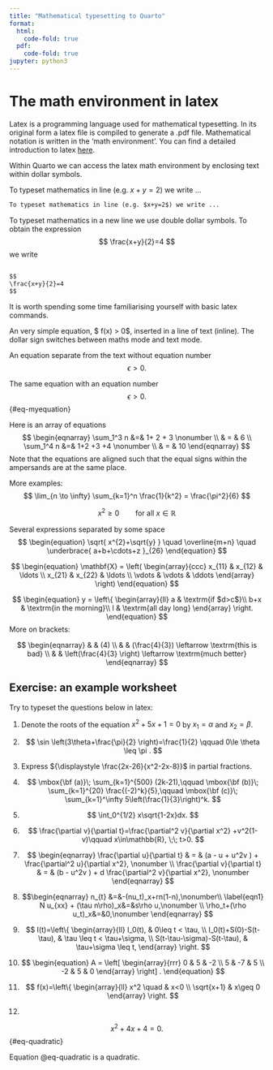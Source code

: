 ```yaml
---
title: "Mathematical typesetting to Quarto"
format:
  html:
    code-fold: true
  pdf:
    code-fold: true    
jupyter: python3
---
```


#  The math environment in latex
Latex is a programming language used for mathematical typesetting. In its original form a latex file is compiled to generate a .pdf file. Mathematical notation is written in the 'math environment'. You can find a detailed introduction to latex [here](https://tug.ctan.org/info/short-math-guide/short-math-guide.pdf).

Within Quarto we can access the latex math environment by enclosing text within dollar symbols. 

To typeset mathematics in line (e.g. $x+y=2$) we write ...

``` markdown
To typeset mathematics in line (e.g. $x+y=2$) we write ...
```


To typeset mathematics in a new line we use double dollar symbols. To obtain the expression
$$
\frac{x+y}{2}=4
$$
we write
``` markdown

$$
\frac{x+y}{2}=4
$$
```


It is worth spending some time familiarising yourself with basic latex commands. 

An very simple equation, $ f(x) \epsilon > 0$,  inserted in a line of  text (inline). The dollar sign switches between maths mode and text mode. 

An equation separate from the text without equation number
$$  \epsilon > 0. $$

The same equation with an equation number
$$
 \epsilon > 0. 
 $$ {#eq-myequation}



Here is an array of equations
$$
\begin{eqnarray}
\sum_1^3 n &=& 1+ 2 + 3 \nonumber \\
&  = & 6 \\
\sum_1^4 n &=& 1+2 +3 +4 \nonumber  \\
& = & 10
\end{eqnarray}
$$
Note that the equations are aligned such that the equal signs within the ampersands are at the same place. 

More examples:
$$ \lim_{n \to \infty} \sum_{k=1}^n \frac{1}{k^2} = \frac{\pi^2}{6} $$

$$\begin{equation} x^{2} \geq 0\qquad \textrm{for all }x\in\mathbb{R} \end{equation}$$

Several expressions separated by some space
$$
\begin{equation}
\sqrt{ x^{2}+\sqrt{y} } \quad \overline{m+n} \quad \underbrace{ a+b+\cdots+z }_{26} 
\end{equation}
$$

$$
\begin{equation}
 \mathbf{X} = \left( \begin{array}{ccc} x_{11} & x_{12} & \ldots \\ x_{21} & x_{22} & \ldots \\ \vdots & \vdots & \ddots \end{array} \right) 
 \end{equation}
$$ 

$$
\begin{equation} y = \left\{ \begin{array}{ll}
a & \textrm{if $d>c$}\\ b+x &  \textrm{in the morning}\\ l & \textrm{all day long}
\end{array} \right. 
\end{equation}
$$
More on brackets:

$$
\begin{eqnarray} 
& &  (4)  \\
& & (\frac{4}{3}) \leftarrow \textrm{this is bad} \\
& & \left(\frac{4}{3} \right)  \leftarrow \textrm{much better}
\end{eqnarray}
$$


## Exercise: an example worksheet
Try to typeset the questions below in latex:




1. Denote the roots of the equation $x^2+5x+1=0$ by $x_1=\alpha$ and $x_2=\beta$.
2. 
$$
 \sin \left(3\theta+\frac{\pi}{2} \right)=\frac{1}{2} \qquad   0\le
\theta \leq \pi .
$$


3. 
Express ${\displaystyle \frac{2x-26}{x^2-2x-8}}$ in partial fractions.


4. $$
\mbox{\bf (a)}\; \sum_{k=1}^{500} (2k-21),\qquad
\mbox{\bf (b)}\; \sum_{k=1}^{20} \frac{(-2)^k}{5},\qquad
\mbox{\bf (c)}\; \sum_{k=1}^\infty 5\left(\frac{1}{3}\right)^k.
$$



5.
$$
\int_0^{1/2} x\sqrt{1-2x}dx.
$$


6.
$$
\frac{\partial v}{\partial t}=\frac{\partial^2 v}{\partial x^2}
+v^2(1-v)\qquad  x\in\mathbb{R}, \;\; t>0.
$$

7.
$$
\begin{eqnarray}
\frac{\partial u}{\partial t} & = & (a - u + u^2v ) +
\frac{\partial^2 u}{\partial x^2}, \nonumber \\
\frac{\partial v}{\partial t} & = & (b - u^2v ) +
d \frac{\partial^2 v}{\partial x^2}, \nonumber 
\end{eqnarray}
$$


9. 
$$\begin{eqnarray}
n_{t} &=&-(nu_t)_x+rn(1-n),\nonumber\\ \label{eqn1}
N u_{xx} + (\tau n\rho)_x&=&s\rho u,\nonumber \\
\rho_t+(\rho u_t)_x&=&0,\nonumber
\end{eqnarray}
$$

10.
$$
I(t)=\left\{
\begin{array}{ll}
I_0(t), & 0\leq t < \tau, \\
I_0(t)+S(0)-S(t-\tau), & \tau \leq t < \tau+\sigma, \\
S(t-\tau-\sigma)-S(t-\tau), & \tau+\sigma \leq t,
\end{array}
\right.
$$

11.
$$
\begin{equation}
  A  =  \left[ 
\begin{array}{rrr}
  0  &  5  &  -2   \\ 
  5  & -7  &   5   \\ 
 -2  &  5  &   0
\end{array}
\right] . 
\end{equation}
$$


13. 
$$
f(x)=\left\{
\begin{array}{ll} x^2 \quad & x<0 \\ \sqrt{x+1} & x\geq 0 \end{array}
\right.
$$

14. 

$$
x^2+4x+4=0.
$$ {#eq-quadratic}

Equation @eq-quadratic is a quadratic. 














